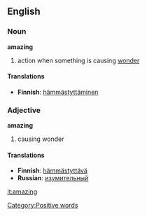 ==English==

===Noun===
'''amazing'''
#action when something is causing [[wonder]]

====Translations====
*'''Finnish''': [[hämmästyttäminen]]

===Adjective===
'''amazing'''
#causing wonder 

====Translations====
*'''Finnish''': [[hämmästyttävä]]
*'''Russian''': [[:ru:изумительный|изумительный]]

[[it:amazing]]
[[Category:Positive words]]